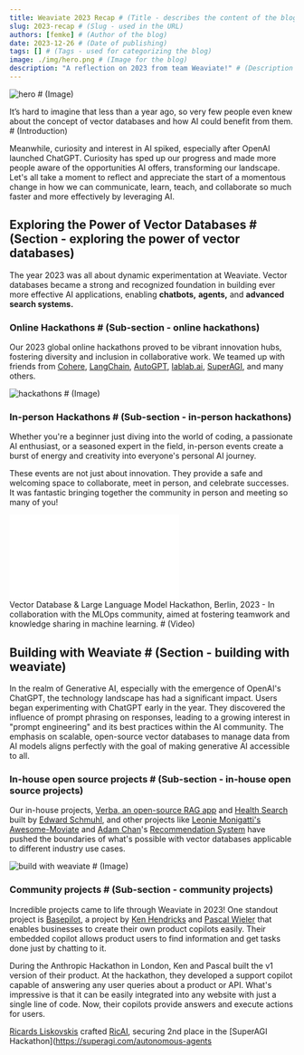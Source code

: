 ```yaml
---
title: Weaviate 2023 Recap # (Title - describes the content of the blog)
slug: 2023-recap # (Slug - used in the URL)
authors: [femke] # (Author of the blog)
date: 2023-12-26 # (Date of publishing)
tags: [] # (Tags - used for categorizing the blog)
image: ./img/hero.png # (Image for the blog)
description: "A reflection on 2023 from team Weaviate!" # (Description of the blog)
---
```


![hero](img/hero.png) # (Image)

<!-- truncate -->

It’s hard to imagine that less than a year ago, so very few people even knew about the concept of vector databases and how AI could benefit from them. # (Introduction)

Meanwhile, curiosity and interest in AI spiked, especially after OpenAI launched ChatGPT. Curiosity has sped up our progress and made more people aware of the opportunities AI offers, transforming our landscape. Let's all take a moment to reflect and appreciate the start of a momentous change in how we can communicate, learn, teach, and collaborate so much faster and more effectively by leveraging AI.

## Exploring the Power of Vector Databases # (Section - exploring the power of vector databases)

The year 2023 was all about dynamic experimentation at Weaviate. Vector databases became a strong and recognized foundation in building ever more effective AI applications, enabling **chatbots,** **agents,** and **advanced** **search systems.**

### Online Hackathons # (Sub-section - online hackathons)

Our 2023 global online hackathons proved to be vibrant innovation hubs, fostering diversity and inclusion in collaborative work. We teamed up with friends from [Cohere](https://cohere.com/), [LangChain](https://www.langchain.com/), [AutoGPT](https://autogpt.net/), [lablab.ai](https://lablab.ai/), [SuperAGI](https://superagi.com/), and many others.

![hackathons](img/hackathons.png) # (Image)

### In-person Hackathons # (Sub-section - in-person hackathons)

Whether you're a beginner just diving into the world of coding, a passionate AI enthusiast, or a seasoned expert in the field, in-person events create a burst of energy and creativity into everyone's personal AI journey.

These events are not just about innovation. They provide a safe and welcoming space to collaborate, meet in person, and celebrate successes. It was fantastic bringing together the community in person and meeting so many of you!

<div className="youtube">
    <iframe src="//www.youtube.com/embed/_whxda27bCQ" frameBorder="0" allowFullScreen></iframe>
</div>
Vector Database & Large Language Model Hackathon, Berlin, 2023 - In collaboration with the MLOps community, aimed at fostering teamwork and knowledge sharing in machine learning. # (Video)

## Building with Weaviate # (Section - building with weaviate)

In the realm of Generative AI, especially with the emergence of OpenAI's ChatGPT, the technology landscape has had a significant impact. Users began experimenting with ChatGPT early in the year. They discovered the influence of prompt phrasing on responses, leading to a growing interest in "prompt engineering" and its best practices within the AI community. The emphasis on scalable, open-source vector databases to manage data from AI models aligns perfectly with the goal of making generative AI accessible to all.

### In-house open source projects # (Sub-section - in-house open source projects)

Our in-house projects, [Verba, an open-source RAG app](https://github.com/weaviate/Verba) and [Health Search](https://github.com/weaviate/healthsearch-demo) built by [Edward Schmuhl](https://www.linkedin.com/in/edwardschmuhl/), and other projects like [Leonie Monigatti's](https://www.linkedin.com/in/804250ab/) [Awesome-Moviate](https://github.com/weaviate-tutorials/awesome-moviate) and [Adam Chan](https://www.linkedin.com/in/itsajchan/)'s [Recommendation System](https://github.com/itsajchan/Create-JSON-Data-with-AI) have pushed the boundaries of what's possible with vector databases applicable to different industry use cases.

![build with weaviate](img/Group_2596_(1).png) # (Image)

### Community projects # (Sub-section - community projects)

Incredible projects came to life through Weaviate in 2023! One standout project is [Basepilot](https://www.basepilot.com/), a project by [Ken Hendricks](https://www.linkedin.com/in/ken-hendricks-96181611a/) and [Pascal Wieler](https://www.linkedin.com/in/pascal-wieler/) that enables businesses to create their own product copilots easily. Their embedded copilot allows product users to find information and get tasks done just by chatting to it.

During the Anthropic Hackathon in London, Ken and Pascal built the v1 version of their product. At the hackathon, they developed a support copilot capable of answering any user queries about a product or API. What's impressive is that it can be easily integrated into any website with just a single line of code. Now, their copilots provide answers and execute actions for users.

[Ricards Liskovskis](https://www.linkedin.com/in/ricards-liskovskis-1872781a9/) crafted [RicAI](https://lablab.ai/event/autonomous-agents-hackathon/ricai/ricai-autonomous-testing-agent), securing 2nd place in the [SuperAGI Hackathon](https://superagi.com/autonomous-agents
